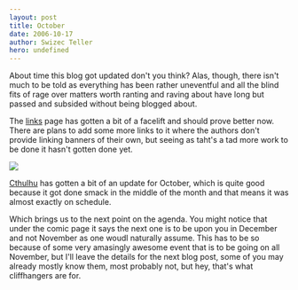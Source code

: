 ```yaml
---
layout: post
title: October
date: 2006-10-17
author: Swizec Teller
hero: undefined
---
```


About time this blog got updated don't you think? Alas, though, there isn't much to be told as everything has been rather uneventful and all the blind fits of rage over matters worth ranting and raving about have long but passed and subsided without being blogged about.  
  
The [links](http://swizec.com//index.php/mode=pages/submode=Links) page has gotten a bit of a facelift and should prove better now. There are plans to add some more links to it where the authors don't provide linking banners of their own, but seeing as taht's a tad more work to be done it hasn't gotten done yet.  
  


![](/includes/editor_upload/Image/sneeks/05_prev.jpg)  
  


[Cthulhu](http://swizec.com//index.php/mode=show_comics/comic=4) has gotten a bit of an update for October, which is quite good because it got done smack in the middle of the month and that means it was almost exactly on schedule.  
  
Which brings us to the next point on the agenda. You might notice that under the comic page it says the next one is to be upon you in December and not November as one woudl naturally assume. This has to be so because of some very amasingly awesome event that is to be going on all November, but I'll leave the details for the next blog post, some of you may already mostly know them, most probably not, but hey, that's what cliffhangers are for.
